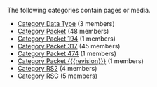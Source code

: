 <!-- DO NOT EDIT THIS FILE, CODE AUTOMATICALLY GENERATED BY category.sh -->
The following categories contain pages or media.
* [[Category Data Type]] (3 members)
* [[Category Packet]] (48 members)
* [[Category Packet 194]] (1 members)
* [[Category Packet 317]] (45 members)
* [[Category Packet 474]] (1 members)
* [[Category Packet {{{revision}}}]] (1 members)
* [[Category RS2]] (4 members)
* [[Category RSC]] (5 members)
